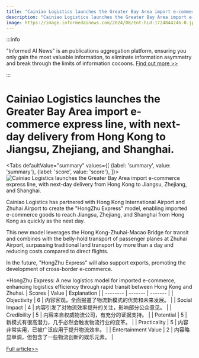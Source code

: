 ```yaml
---
title: "Cainiao Logistics launches the Greater Bay Area import e-commerce express line, with next-day delivery from Hong Kong to Jiangsu, Zhejiang, and Shanghai."
description: "Cainiao Logistics launches the Greater Bay Area import e-commerce express line, with next-day delivery from Hong Kong to Jiangsu, Zhejiang, and Shanghai."
image: https://image.informedainews.com/2024/08/Ent-hLd-1724844246-0.jpg
---
```



:::info

"Informed AI News" is an publications aggregation platform, ensuring you only gain the most valuable information, to eliminate information asymmetry and break through the limits of information cocoons.  [Find out more >>](/)

:::

# Cainiao Logistics launches the Greater Bay Area import e-commerce express line, with next-day delivery from Hong Kong to Jiangsu, Zhejiang, and Shanghai.


<Tabs
	defaultValue="summary"
	values={[
	{label: 'summary', value: 'summary'},
	{label: 'score', value: 'score'},
]}>
<TabItem value="summary">
<img
  src="https://image.informedainews.com/2024/08/Ent-hLd-1724844246-0.jpg"
  alt="Cainiao Logistics launches the Greater Bay Area import e-commerce express line, with next-day delivery from Hong Kong to Jiangsu, Zhejiang, and Shanghai."
/>



Cainiao Logistics has partnered with Hong Kong International Airport and Zhuhai Airport to create the "HongZhu Express" model, enabling imported e-commerce goods to reach Jiangsu, Zhejiang, and Shanghai from Hong Kong as quickly as the next day.

This new model leverages the Hong Kong-Zhuhai-Macao Bridge for transit and combines with the belly-hold transport of passenger planes at Zhuhai Airport, surpassing traditional land transport by more than a day and reducing costs compared to direct flights.

In the future, "HongZhu Express" will also support exports, promoting the development of cross-border e-commerce.

*HongZhu Express: A new logistics model for imported e-commerce, enhancing logistics efficiency through rapid transit between Hong Kong and Zhuhai.
</TabItem>
<TabItem value="score">
	| Scores     | Value   | Explanation |
	| -------- | ------- | ------- |
	| Objectivity  | 6    | 内容客观，全面报道了物流新模式的优势和未来发展。    |
	| Social Impact | 4     | 内容引发了对物流效率提升的关注，影响部分公众意见。    |
	| Credibility    | 5    | 内容来自权威物流公司，有充分的证据支持。    |
	| Potential    | 5    | 新模式有很高潜力，几乎必然会触发物流行业的变革。    |
	| Practicality    | 5    | 内容非常实用，已被广泛应用于提升物流效率。    |
	| Entertainment Value    | 2    | 内容略显单调，但包含了一些物流创新的娱乐元素。    |
</TabItem>
</Tabs>

[Full article>>](https://www.cnbeta.com.tw/articles/tech/1443790.htm)
